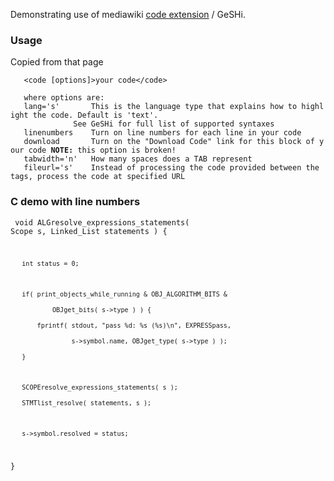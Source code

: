 Demonstrating use of mediawiki [http://www.mediawiki.org/wiki/Extension:Code code extension] / GeSHi.

=== Usage ===
Copied from that page

    <nowiki><code [options]>your code</code></nowiki>

    where options are:
    lang='s'       This is the language type that explains how to highlight the code. Default is 'text'.
               See GeSHi for full list of supported syntaxes
    linenumbers    Turn on line numbers for each line in your code
    download       Turn on the "Download Code" link for this block of your code '''NOTE:''' this option is broken!
    tabwidth='n'   How many spaces does a TAB represent
    fileurl='s'    Instead of processing the code provided between the tags, process the code at specified URL

=== C demo with line numbers ===
<code lang='c' linenumbers>
void ALGresolve_expressions_statements( Scope s, Linked_List statements ) {
    int status = 0;

    if( print_objects_while_running & OBJ_ALGORITHM_BITS &
            OBJget_bits( s->type ) ) {
        fprintf( stdout, "pass %d: %s (%s)\n", EXPRESSpass,
                 s->symbol.name, OBJget_type( s->type ) );
    }

    SCOPEresolve_expressions_statements( s );
    STMTlist_resolve( statements, s );

    s->symbol.resolved = status;
}
</code>